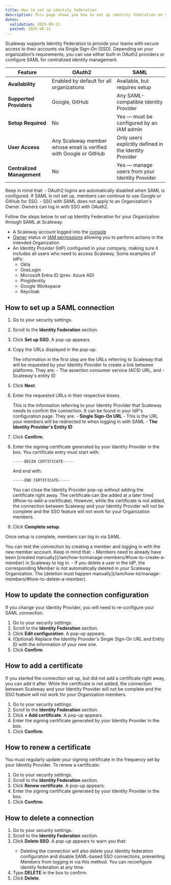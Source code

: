 ```yaml
---
title: How to set up identity federation
description: This page shows you how to set up identity federation on your Organization
dates:
  validation: 2025-09-21
  posted: 2025-08-21
---
```


Scaleway supports Identity Federation to provide your teams with secure access to their accounts via Single Sign-On (SSO). Depending on your organization’s requirements, you can use either built-in OAuth2 providers or configure SAML for centralized identity management.

| Feature | **OAuth2** | **SAML** |
|--------|-------------------------------|--------|
| **Availability** | Enabled by default for all organizations | Available, but requires setup |
| **Supported Providers** | Google, GitHub | Any SAML-compatible Identity Provider |
| **Setup Required** | No | Yes — must be configured by an IAM admin |
| **User Access** | Any Scaleway member whose email is verified with Google or GitHub | Only users explicitly defined in the Identity Provider |
| **Centralized Management** | No | Yes — manage users from your Identity Provider |

<Message type="important">
  Keep in mind that:
  - OAuth2 logins are automatically disabled when SAML is configured. If SAML is not set up, members can continue to use Google or GitHub for SSO.
  - SSO with SAML does not apply to an Organization's Owner. Owners can log in with SSO with OAuth2.
</Message>

Follow the steps below to set up Identity Federation for your Organization through SAML at Scaleway.

<Requirements />

- A Scaleway account logged into the [console](https://console.scaleway.com)
- [Owner](/iam/concepts/#owner) status or [IAM permissions](/iam/concepts/#permission) allowing you to perform actions in the intended Organization
- An Identity Provider (IdP) configured in your company, making sure it includes all users who need to access Scaleway. Some examples of IdPs:
   - Okta
   - OneLogin
   - Microsoft Entra ID (prev. Azure AD)
   - PingIdentity
   - Google Workspace
   - Keycloak

## How to set up a SAML connection

1. Go to your security settings.
2. Scroll to the **Identity Federation** section.
3. Click **Set up SSO**. A pop-up appears.
4. Copy the URLs displayed in the pop-up.

    The information in the first step are the URLs referring to Scaleway that will be requested by your Identity Provider to create a link between platforms. They are:
        - The assertion consumer service (ACS) URL, and
        - Scaleway's entity ID

5. Click **Next**.
6. Enter the requested URLs in their respective boxes.

    This is the information referring to your Identity Provider that Scaleway needs to confirm the connection. It can be found in your IdP's configuration page. They are:
        - **Single Sign-On URL** - This is the URL your members will be redirected to when logging in with SAML
        - **The Identity Provider's Entity ID**
7. Click **Confirm**.
8. Enter the signing certificate generated by your Identity Provider in the box.
    <Message type="important">
    You certificate entry must start with:
    ```
    -----BEGIN CERTIFICATE-----
    ```
    And end with:
    ```
    -----END CERTIFICATE-----
    ```
    </Message>

    <Message type="note">
      You can close the Identity Provider pop-up without adding the certificate right away. The certificate can [be added at a later time](#how-to-add-a-certificate). However, while the certificate is not added, the connection between Scaleway and your Identity Provider will not be complete and the SSO feature will not work for your Organization members.
    </Message>
9. Click **Complete setup**.

Once setup is complete, members can log in via SAML.

<Message type="tip">
  You can test the connection by creating a member and logging in with the new member account.
</Message>

<Message type="important">
  Keep in mind that:
  - Members need to already have been [created manually](/iam/how-to/manage-members/#how-to-create-a-member) in Scaleway to log in.
  - If you delete a user in the IdP, the corresponding Member is not automatically deleted in your Scaleway Organization. The [deletion must happen manually](/iam/how-to/manage-members/#how-to-delete-a-member).
</Message>

## How to update the connection configuration

If you change your Identity Provider, you will need to re-configure your SAML connection.

1. Go to your security settings.
2. Scroll to the **Identity Federation** section.
3. Click **Edit configuration**. A pop-up appears.
4. (Optional) Replace the Identity Provider's Single Sign-On URL and Entity ID with the information of your new one.
5. Click **Confirm**.

## How to add a certificate

If you started the connection set up, but did not add a certificate right away, you can add it after. While the certificate is not added, the connection between Scaleway and your Identity Provider will not be complete and the SSO feature will not work for your Organization members.

1. Go to your security settings.
2. Scroll to the **Identity Federation** section.
3. Click **+ Add certificate**. A pop-up appears.
4. Enter the signing certificate generated by your Identity Provider in the box.
5. Click **Confirm**.

## How to renew a certificate

You must regularly update your signing certificate in the frequency set by your Identity Provider. To renew a certificate:

1. Go to your security settings.
2. Scroll to the **Identity Federation** section.
3. Click **Renew certificate**. A pop-up appears.
4. Enter the signing certificate generated by your Identity Provider in the box.
5. Click **Confirm**.

## How to delete a connection

1. Go to your security settings.
2. Scroll to the **Identity Federation** section.
3. Click **Delete SSO**.
    <Message type="important">
      A pop-up appears to warn you that:
      - Deleting the connection will also delete your identity federation configuration and disable SAML-based SSO connections, preventing Members from logging in via this method. You can reconfigure identity federation at any time.
    </Message>
4. Type **DELETE** in the box to confirm.
5. Click **Delete**.
